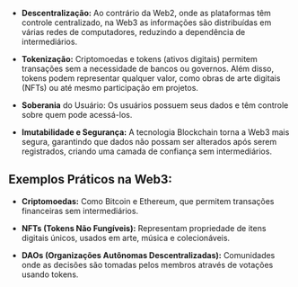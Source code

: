 - **Descentralização:** Ao contrário da Web2, onde as plataformas têm controle centralizado, na Web3 as informações são distribuídas em várias redes de computadores, reduzindo a dependência de intermediários.

- **Tokenização:** Criptomoedas e tokens (ativos digitais) permitem transações sem a necessidade de bancos ou governos. Além disso, tokens podem representar qualquer valor, como obras de arte digitais (NFTs) ou até mesmo participação em projetos.

- **Soberania** do Usuário: Os usuários possuem seus dados e têm controle sobre quem pode acessá-los.

- **Imutabilidade e Segurança:** A tecnologia Blockchain torna a Web3 mais segura, garantindo que dados não possam ser alterados após serem registrados, criando uma camada de confiança sem intermediários.

## **Exemplos Práticos na Web3:**

- **Criptomoedas:** Como Bitcoin e Ethereum, que permitem transações financeiras sem intermediários.

- **NFTs (Tokens Não Fungíveis):** Representam propriedade de itens digitais únicos, usados em arte, música e colecionáveis.

- **DAOs (Organizações Autônomas Descentralizadas):** Comunidades onde as decisões são tomadas pelos membros através de votações usando tokens.